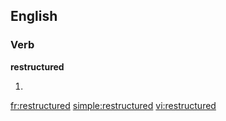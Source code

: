 ==English==

===Verb===
'''restructured'''

# {{present participle of|[[restructure]]}}

[[fr:restructured]]
[[simple:restructured]]
[[vi:restructured]]